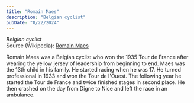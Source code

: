 ```yaml
---
title: "Romain Maes"
description: "Belgian cyclist"
pubDate: "8/22/2024"
---
```


*Belgian cyclist*  
Source (Wikipedia): [Romain Maes][1]

Romain Maes was a Belgian cyclist who won the 1935 Tour de France after wearing the yellow jersey of leadership from beginning to end. Maes was the 13th child in his family. He started racing when he was 17. He turned professional in 1933 and won the Tour de l'Ouest. The following year he started the Tour de France and twice finished stages in second place. He then crashed on the day from Digne to Nice and left the race in an ambulance.

[1]: https://en.wikipedia.org/wiki/Romain_Maes
